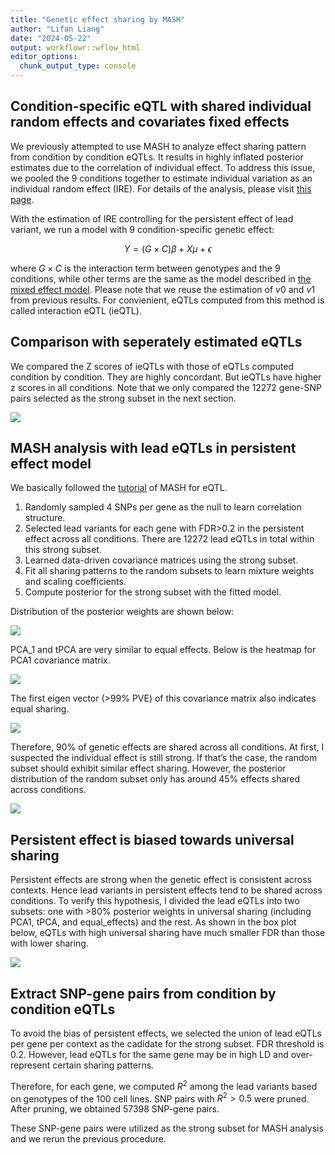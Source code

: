 ```yaml
---
title: "Genetic effect sharing by MASH"
author: "Lifan Liang"
date: "2024-05-22"
output: workflowr::wflow_html
editor_options:
  chunk_output_type: console
---
```


## Condition-specific eQTL with shared individual random effects and covariates fixed effects

We previously attempted to use MASH to analyze effect sharing pattern from condition by condition eQTLs. It results in highly inflated posterior estimates due to the correlation of individual effect. To address this issue, we pooled the 9 conditions together to estimate individual variation as an individual random effect (IRE). For details of the analysis, please visit [this page](assets/eQTL_glimix.html).

With the estimation of IRE controlling for the persistent effect of lead variant, we run a model with 9 condition-specific genetic effect:

$$
Y= (G\times C)\beta + X\mu + \epsilon
$$

where $G\times C$ is the interaction term between genotypes and the 9 conditions, while other terms are the same as the model described in [the mixed effect model](eQTL_glimix.html). Please note that we reuse the estimation of $v0$ and $v1$ from previous results. For convienient, eQTLs computed from this method is called interaction eQTL (ieQTL).

## Comparison with seperately estimated eQTLs

We compared the Z scores of ieQTLs with those of eQTLs computed condition by condition. They are highly concordant. But ieQTLs have higher z scores in all conditions. Note that we only compared the 12272 gene-SNP pairs selected as the strong subset in the next section.

![](assets/eQTL_zscore_shared_vs_seperate.png)

## MASH analysis with lead eQTLs in persistent effect model

We basically followed the [tutorial](https://stephenslab.github.io/mashr/articles/eQTL_outline.html) of MASH for eQTL. 

1. Randomly sampled 4 SNPs per gene as the null to learn correlation structure.
2. Selected lead variants for each gene with FDR>0.2 in the persistent effect across all conditions. There are 12272 lead eQTLs in total within this strong subset.
3. Learned data-driven covariance matrices using the strong subset.
4. Fit all sharing patterns to the random subsets to learn mixture weights and scaling coefficients.
5. Compute posterior for the strong subset with the fitted model.

Distribution of the posterior weights are shown below:

![](assets/dist_sharing_strong.png)

PCA_1 and tPCA are very similar to equal effects. Below is the heatmap for PCA1 covariance matrix.

![](assets/PCA1_strong.png)

The first eigen vector (>99% PVE) of this covariance matrix also indicates equal sharing.

![](assets/PCA1_eigen_strong.png)

Therefore, 90% of genetic effects are shared across all conditions. At first, I suspected the individual effect is still strong. If that's the case, the random subset should exhibit similar effect sharing. However, the posterior distribution of the random subset only has around 45% effects shared across conditions.

![](assets/dist_sharing_random.png)

## Persistent effect is biased towards universal sharing

Persistent effects are strong when the genetic effect is consistent across contexts. Hence lead variants in persistent effects tend to be shared across conditions. To verify this hypothesis, I divided the lead eQTLs into two subsets: one with >80% posterior weights in universal sharing (including PCA1, tPCA, and equal_effects) and the rest. As shown in the box plot below, eQTLs with high universal sharing have much smaller FDR than those with lower sharing.

![](assets/main_effect_bias.png)

## Extract SNP-gene pairs from condition by condition eQTLs

To avoid the bias of persistent effects, we selected the union of lead eQTLs per gene per context as the cadidate for the strong subset. FDR threshold is 0.2. However, lead eQTLs for the same gene may be in high LD and over-represent certain sharing patterns.

Therefore, for each gene, we computed $R^2$ among the lead variants based on genotypes of the 100 cell lines. SNP pairs with $R^2>0.5$ were pruned. After pruning, we obtained 57398 SNP-gene pairs.

These SNP-gene pairs were utilized as the strong subset for MASH analysis and we rerun the previous procedure.





